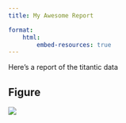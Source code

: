 ```yaml
---
title: My Awesome Report

format:
    html:
        embed-resources: true
---
```


Here's a report of the titantic data

## Figure

![](output/fig.png)